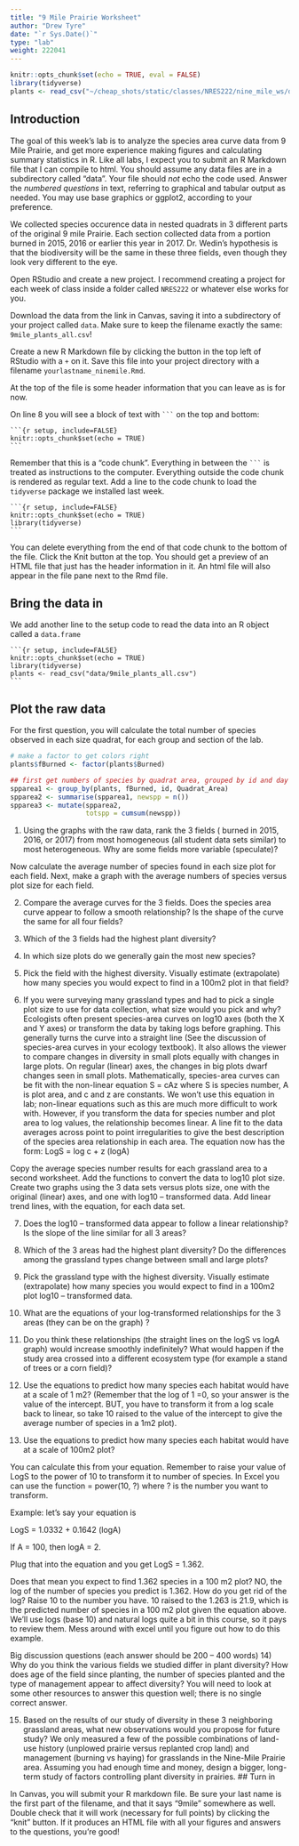 ```yaml
---
title: "9 Mile Prairie Worksheet"
author: "Drew Tyre"
date: "`r Sys.Date()`"
type: "lab"
weight: 222041
---
```


```r
knitr::opts_chunk$set(echo = TRUE, eval = FALSE)
library(tidyverse)
plants <- read_csv("~/cheap_shots/static/classes/NRES222/nine_mile_ws/data/9mile_plants_all.csv")
```

## Introduction

The goal of this week's lab is to analyze the species area curve data from 9 Mile Prairie, and get more experience making figures and calculating summary statistics in R. Like all labs, I expect you to submit an R Markdown file that I can compile to html. You should assume any data files are in a subdirectory called "data". Your file should *not* echo the code used. Answer the *numbered questions* in text, referring to graphical and tabular output as needed. You may use base graphics or ggplot2, according to your preference. 

We collected species occurence data in nested quadrats in 3 different parts of the original 9 mile Prairie. Each section collected data from a portion burned in 2015, 2016 or earlier this year in 2017. Dr. Wedin's hypothesis is that the biodiversity will be the same in these three fields, even though they look very different to the eye.

Open RStudio and create a new project. I recommend creating a project for each week of class inside a folder called `NRES222` or whatever else works for you.

Download the data from the link in Canvas, saving it into a subdirectory of your project called `data`. Make sure to keep the filename exactly the same: `9mile_plants_all.csv`!

Create a new R Markdown file by clicking the button in the top left of RStudio with a `+` on it. Save this file into your project directory with a filename `yourlastname_ninemile.Rmd`. 

At the top of the file is some header information that you can leave as is for now.

On line 8 you will see a block of text with ` ``` ` on the top and bottom:
<pre><code>```{r setup, include=FALSE}
knitr::opts_chunk$set(echo = TRUE)
```</code></pre>
Remember that this is a "code chunk". Everything in between the ` ``` ` is treated as instructions to the computer. Everything outside the code chunk is rendered as regular text. Add a line to the code chunk to load the `tidyverse` package we installed last week. 
<pre><code>```{r setup, include=FALSE}
knitr::opts_chunk$set(echo = TRUE)
library(tidyverse)
```</code></pre>

You can delete everything from the end of that code chunk to the bottom of the file. Click the Knit button at the top. You should get a preview of an HTML file that just has the header information in it. An html file will also appear in the file pane next to the Rmd file. 

## Bring the data in

We add another line to the setup code to read the data into an R object called a `data.frame`
<pre><code>```{r setup, include=FALSE}
knitr::opts_chunk$set(echo = TRUE)
library(tidyverse)
plants <- read_csv("data/9mile_plants_all.csv")
```</code></pre>

## Plot the raw data

For the first question, you will calculate the total number of species observed in each size quadrat, for each group and section of the lab. 

```r
# make a factor to get colors right
plants$fBurned <- factor(plants$Burned)

## first get numbers of species by quadrat area, grouped by id and day
spparea1 <- group_by(plants, fBurned, id, Quadrat_Area)
spparea2 <- summarise(spparea1, newspp = n())  
spparea3 <- mutate(spparea2, 
                   totspp = cumsum(newspp))

```

1) Using the graphs with the raw data, rank the 3 fields ( burned in 2015, 2016, or 2017) from most homogeneous (all student data sets similar) to most heterogeneous.  Why are some fields more variable (speculate)?

Now calculate the average number of species found in each size plot for each field.  Next, make a graph with the average numbers of species versus plot size for each field.

2) Compare the average curves for the 3 fields.  Does the species area curve appear to follow a smooth relationship?  Is the shape of the curve the same for all four fields?

3) Which of the 3 fields had the highest plant diversity?

4) In which size plots do we generally gain the most new species?

5) Pick the field with the highest diversity. Visually estimate (extrapolate) how many species you would expect to find in a 100m2 plot in that field?

6) If you were surveying many grassland types and had to pick a single plot size to use for data collection, what size would you pick and why?
Ecologists often present species-area curves on log10  axes (both the X and Y axes) or transform the data by taking logs before graphing.  This generally turns the curve into a straight line (See the discussion of species-area curves in your ecology textbook).  It also allows the viewer to compare changes in diversity in small plots equally with changes in large plots.  On regular (linear) axes, the changes in big plots dwarf changes seen in small plots.
Mathematically, species-area curves can be fit with the non-linear equation
S = cAz  where S is species number, A is plot area, and c and z are constants. 
	We won’t use this equation in lab; non-linear equations such as this are much more difficult to work with.  However, if you transform the data for species number and plot area to log values, the relationship becomes linear. A line fit to the data averages across point to point irregularities to give the best description of the species area relationship in each area. The equation now has the form:
				LogS = log c + z (logA)

Copy  the average species number results for each grassland area to a second worksheet.  Add the functions to convert the data to log10 plot size.  Create two graphs using the 3 data sets versus plots size, one with the original (linear) axes, and one with log10 – transformed data.  Add linear trend lines, with the equation, for each data set.

7) Does the log10 – transformed data appear to follow a linear relationship?  Is the slope of the line similar for all 3 areas? 

8) Which of the 3 areas had the highest plant diversity?  Do the differences among the grassland types change between small and large plots?

9) Pick the grassland type with the highest diversity. Visually estimate (extrapolate) how many species you would expect to find in a 100m2 plot log10 – transformed data.

10) What are the equations of your log-transformed relationships for the 3 areas (they can be on the graph) ?

11) Do you think these relationships (the straight lines on the logS vs logA graph) would increase smoothly indefinitely?  What would happen if the study area crossed into a different ecosystem type (for example a stand of trees or a corn field)?

12) Use the equations to predict how many species each habitat would have at a scale of 1 m2? (Remember that the log of 1 =0, so your answer is the value of the intercept.  BUT, you have to transform it from a log scale back to linear, so take 10 raised to the value of the intercept to give the average number of species in a 1m2 plot).

13) Use the equations to predict how many species each habitat would have at a scale of 100m2 plot? 

You can calculate this from your equation.  Remember to raise your value of LogS to the power of 10 to transform it to number of species.  In Excel you can use the function
= power(10, ?) where ? is the number you want to transform.

Example: let’s say your equation is 

LogS = 1.0332 + 0.1642 (logA)

If A = 100, then logA = 2.

Plug that into the equation and you get LogS = 1.362.

Does that mean you expect to find 1.362 species in a 100 m2 plot? NO, the log of the number of species you predict is 1.362.  How do you get rid of the log?  Raise 10 to the number you have.  10 raised to the 1.263 is 21.9, which is the predicted number of species in a 100 m2 plot given the equation above.  We’ll use logs (base 10) and natural logs quite a bit in this course, so it pays to review them.  Mess around with excel until you figure out how to do this example.


Big discussion questions (each answer should be 200 – 400 words)
14) Why do you think the various fields we studied differ in plant diversity?  How does age of the field since planting, the number of species planted and the type of management appear to affect diversity?  You will need to look at some other resources to answer this question well; there is no single correct answer.

15) Based on the results of our study of diversity in these 3 neighboring grassland areas, what new observations would you propose for future study? We only measured a few of the possible combinations of land-use history (unplowed prairie versus replanted crop land) and management (burning vs haying) for grasslands in the Nine-Mile Prairie area.  Assuming you had enough time and money, design a bigger, long-term study of factors controlling plant diversity in prairies.
## Turn in

In Canvas, you will submit your R markdown file. Be sure your last name is the first part of the filename, and that it says "9mile" somewhere as well. Double check that it will work (necessary for full points) by clicking the "knit" button. If it produces an HTML file with all your figures and answers to the questions, you're good! 